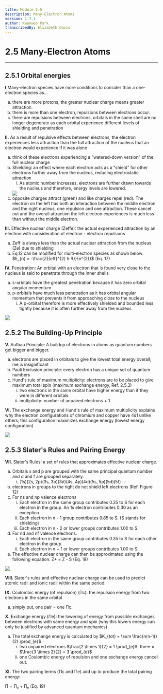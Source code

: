 ```yaml
---
title: Module 2.5
description: Many-Electron Atoms
version: 1.7.1
author: Kwanwoo Park
transcribedBy: Elizabeth Davis
---
```


# 2.5 Many-Electron Atoms

---

## 2.5.1 Orbital energies

**I** Many-electron species have more conditions to consider than a one-electron species as...

<ol type="a">
  <li>
    there are more protons, the greater nuclear charge means greater attraction.
  </li>
  <li>there is more than one electron, repulsions between electrons occur.</li>
  <li>
    there are repulsions between electrons, orbitals in the same shell are no
    longer degenerate as each orbital experience different levels of shielding
    and penetration
  </li>
</ol>

**II.** As a result of repulsive effects between electrons, the electron experiences less attraction than the
full attraction of the nucleus that an electron would experience if it was alone

<ol type="a">
  <li>
    think of these electrons experiencing a "watered-down version" of the full
    nuclear charge
  </li>
  <li>
    Shielding: an effect where each electron acts as a "shield" for other
    electrons further away from the nucleus, reducing electrostatic attraction
    <ol type="i">
      <li>
        As atomic number increases, electrons are further drawn towards the
        nucleus and therefore, energy levels are lowered.
      </li>
    </ol>
  </li>
  <img src="https://i.imgur.com/zGdT4fR.png" />
  <li>
    opposite charges attract (green) and like charges repel (red). The electron
    on the left has both an interaction between the middle electron and the
    right nucleus, one repulsion and one attraction. These cancel out and the
    overall attraction the left electron experiences is much less than without
    the middle electron.
  </li>
</ol>

**III.** Effective nuclear charge (Zeffe): the actual experienced attraction by an electron with
consideration of electron - electron repulsions

<ol type="a">
  <li>
    Zeff is always less than the actual nuclear attraction from the nucleus (Ze) due to shielding
  </li>
  <li>
    Eq.12 can be modified for multi-electron species as shown below:
    $E_{n} = -\frac{Z{{eff}^{2} h R}}{n^{2}}$ (Eq. 17)
  </li>
</ol>

**IV.** Penetration: An orbital with an electron that is found very close to the
nucleus is said to penetrate through the inner shells

<ol type="a">
  <li>
    s-orbitals have the greatest penetration because it has zero orbital angular
    momentum
  </li>
  <li>
    p-orbitals have much less penetration as it has orbital angular momentum
    that prevents it from approaching close to the nucleus
    <ol type="i">
      <li>
        A p-orbital therefore is more effectively shielded and bounded less
        tightly because it is often further away from the nucleus
      </li>
    </ol>
  </li>
</ol>
<img src="https://i.imgur.com/5d6Wdud.png" />

## 2.5.2 The Building-Up Principle

**V.** Aufbau Principle: A buildup of electrons in atoms as quantum
numbers get bigger and bigger.

<ol type="a">
  <li>
    electrons are placed in orbitals to give the lowest total energy overall; me
    is insignificant
  </li>
  <li>
    Pauli Exclusion principle: every electron has a unique set of quantum
    numbers
  </li>
  <li>
    Hund's rule of maximum multiplicity: electrons are to be placed to give
    maximum total spin (maximum exchange energy, Ref. 2.5.3)
    <ol type="i">
      <li>
        two electrons in the same orbital have higher energy than if they were
        in different orbitals
      </li>
      <li>multiplicity: number of unpaired electrons + 1</li>
    </ol>
  </li>
</ol>

**VI.** The exchange energy and Hund's rule of maximum multiplicity explains why the electron
configurations of chromium and copper have 4s1 unlike others; this configuration maximizes
exchange energy (lowest energy configuration)

<img src="https://i.imgur.com/mQySFKa.png" />

## 2.5.3 Slater's Rules and Pairing Energy

**VII.** Slater's Rules: a set of rules that approximates effective nuclear charge.

<ol type="a">
  <li>
    Orbitals s and p are grouped with the same principal quantum number and d
    and f are grouped separately.
    <ol type="i">
      <li>(1s)(2s, 2p)(3s, 3p)(3d)(4s, 4p)(4d)(5s, 5p)(5d)(5f) ⋯</li>
    </ol>
  </li>
  <li>
    electrons in groups to the right do not shield left electrons (Ref. Figure
    12)
  </li>
  <li>
    For ns and np valence electrons
    <ol type="i">
      <li>
        Each electron in the same group contributes 0.35 to S for each electron
        in the group. An 1s electron contributes 0.30 as an exception.
      </li>
      <li>
        Each electron in n - 1 group contributes 0.85 to S. (S stands for
        shielding)
      </li>
      <li>Each electron in n - 2 or lower groups contributes 1.00 to S.</li>
    </ol>
  </li>
  <li>
    For nd and nf valence electrons:
    <ol type="i">
      <li>
        Each electron in the same group contributes 0.35 to S for each other
        electron in the group.
      </li>
      <li>Each electron in n − 1 or lower groups contributes 1.00 to S.</li>
    </ol>
  </li>
  <li>
    The effective nuclear charge can then be approximated using the following
    equation: Z* = Z - S (Eq. 18)
  </li>
</ol>

<img src="https://i.imgur.com/KIT4mAQ.png" />

**VIII.** Slater's rules and effective nuclear charge can be used to predict atomic
radii and ionic radii within the same period.

**IX.** Coulombic energy (of repulsion) (Πc): the repulsion energy from two
electrons in the same orbital

<ol type="a">
  <li>simply put, one pair = one Πc.</li>
</ol>

**X.** Exchange energy (Πe): the lowering of energy from possible exchanges
between electrons with same energy and spin (why this lowers energy can
only be justified by advanced quantum mechanics)

<ol type="a">
  <li>
    The total exchange energy is calculated by $K_{tot} = \sum \frac{n(n-1)}{2} \prod_{e}$
    <ol type="i">
      <li>
        two unpaired electrons $\frac{2 \times 1}{2} = 1 \prod_{e}$. three = $\frac{3 \times 2}{2} = 3 \prod_{e}$
      </li>
      <li>
        one Coulombic energy of repulsion and one exchange energy cancel out.
      </li>
    </ol>
  </li>
</ol>

**XI.** The two pairing terms (Πc and Πe) add up to produce the total pairing energy:

$\prod = \prod_{c} + \prod_{e}$ (Eq. 19)

